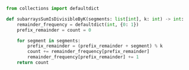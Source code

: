 ```python meta="source=problems/974-subarray-sums-divisible-by-k/solution.py"
from collections import defaultdict

def subarraysSumIsDivisibleByK(segments: list[int], k: int) -> int:
    remainder_frequency = defaultdict(int, {0: 1})
    prefix_remainder = count = 0

    for segment in segments:
        prefix_remainder = (prefix_remainder + segment) % k
        count += remainder_frequency[prefix_remainder]
        remainder_frequency[prefix_remainder] += 1
    return count
```